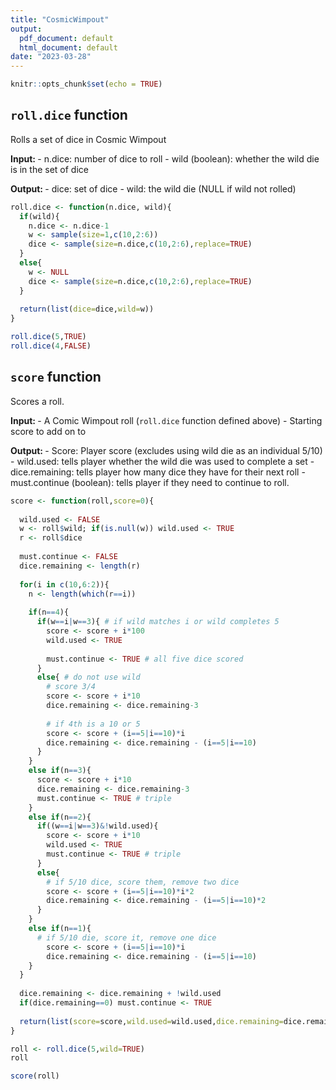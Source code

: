 ```yaml
---
title: "CosmicWimpout"
output:
  pdf_document: default
  html_document: default
date: "2023-03-28"
---
```


```r
knitr::opts_chunk$set(echo = TRUE)
```


## `roll.dice` function

Rolls a set of dice in Cosmic Wimpout

**Input: **
- n.dice: number of dice to roll
- wild (boolean): whether the wild die is in the set of dice

**Output: **
- dice: set of dice
- wild: the wild die (NULL if wild not rolled)

```r
roll.dice <- function(n.dice, wild){
  if(wild){
    n.dice <- n.dice-1
    w <- sample(size=1,c(10,2:6))
    dice <- sample(size=n.dice,c(10,2:6),replace=TRUE)
  }
  else{
    w <- NULL
    dice <- sample(size=n.dice,c(10,2:6),replace=TRUE)
  }
  
  return(list(dice=dice,wild=w))
}
```

```r
roll.dice(5,TRUE)
roll.dice(4,FALSE)
```

## `score` function

Scores a roll.

**Input: ** 
- A Comic Wimpout roll (`roll.dice` function defined above)
- Starting score to add on to

**Output: **
- Score: Player score (excludes using wild die as an individual 5/10)
- wild.used: tells player whether the wild die was used to complete a set
- dice.remaining: tells player how many dice they have for their next roll
- must.continue (boolean): tells player if they need to continue to roll.

```r
score <- function(roll,score=0){
  
  wild.used <- FALSE
  w <- roll$wild; if(is.null(w)) wild.used <- TRUE
  r <- roll$dice
  
  must.continue <- FALSE
  dice.remaining <- length(r)
  
  for(i in c(10,6:2)){
    n <- length(which(r==i))
    
    if(n==4){
      if(w==i|w==3){ # if wild matches i or wild completes 5
        score <- score + i*100
        wild.used <- TRUE
        
        must.continue <- TRUE # all five dice scored
      }
      else{ # do not use wild
        # score 3/4
        score <- score + i*10
        dice.remaining <- dice.remaining-3
        
        # if 4th is a 10 or 5
        score <- score + (i==5|i==10)*i
        dice.remaining <- dice.remaining - (i==5|i==10)
      }
    }
    else if(n==3){
      score <- score + i*10
      dice.remaining <- dice.remaining-3
      must.continue <- TRUE # triple
    }
    else if(n==2){
      if((w==i|w==3)&!wild.used){
        score <- score + i*10
        wild.used <- TRUE
        must.continue <- TRUE # triple
      }
      else{
        # if 5/10 dice, score them, remove two dice
        score <- score + (i==5|i==10)*i*2 
        dice.remaining <- dice.remaining - (i==5|i==10)*2 
      }
    }
    else if(n==1){
      # if 5/10 die, score it, remove one dice
        score <- score + (i==5|i==10)*i
        dice.remaining <- dice.remaining - (i==5|i==10)
    }
  }
  
  dice.remaining <- dice.remaining + !wild.used
  if(dice.remaining==0) must.continue <- TRUE
  
  return(list(score=score,wild.used=wild.used,dice.remaining=dice.remaining,must.continue=must.continue))
}
```

```r
roll <- roll.dice(5,wild=TRUE)
roll
```

```r
score(roll)
```











